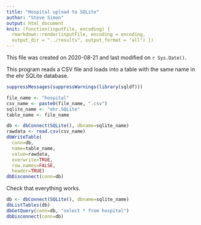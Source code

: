 ```yaml
---
title: "Hospital upload to SQLite"
author: "Steve Simon"
output: html_document
knit: (function(inputFile, encoding) {
  rmarkdown::render(inputFile, encoding = encoding,
  output_dir = "../results", output_format = "all") })  
---
```


This file was created on 2020-08-21 and last modified on `r Sys.Date()`.

This program reads a CSV file and loads into a table with the same name in the ehr SQLite database.

```r
suppressMessages(suppressWarnings(library(sqldf)))
```

```r
file_name <- "hospital"
csv_name <- paste0(file_name, ".csv")
sqlite_name <- "ehr.SQLite"
table_name <- file_name

db <- dbConnect(SQLite(), dbname=sqlite_name)
rawdata <- read.csv(csv_name)
dbWriteTable(
  conn=db, 
  name=table_name, 
  value=rawdata,
  overwrite=TRUE, 
  row.names=FALSE, 
  header=TRUE)
dbDisconnect(conn=db)
```

Check that everything works.

```r
db <- dbConnect(SQLite(), dbname=sqlite_name)
dbListTables(db)
dbGetQuery(conn=db, "select * from hospital")
dbDisconnect(conn=db)
```